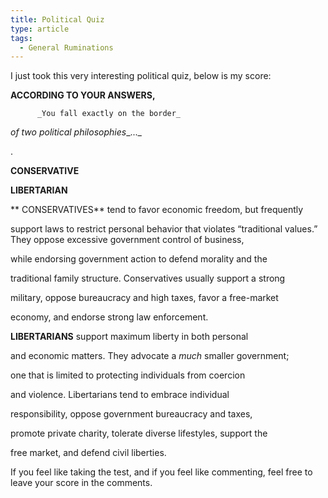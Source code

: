 ```yaml
---
title: Political Quiz
type: article
tags:
  - General Ruminations
---
```


I just took this very interesting political quiz, below is my score:

**ACCORDING       TO YOUR ANSWERS,**

          _You fall exactly on the border_

_of         two political philosophies__..._

.

**CONSERVATIVE**

**LIBERTARIAN**

**
CONSERVATIVES**        tend to favor economic freedom, but frequently

support         laws to restrict personal behavior that violates “traditional
values.” They oppose excessive government control of business,

while         endorsing government action to defend morality and the

traditional         family structure. Conservatives usually support a strong

military,        oppose bureaucracy and high taxes, favor a free-market

economy,        and endorse strong law enforcement.

**LIBERTARIANS**        support maximum liberty in both personal

and         economic matters. They advocate a _much_ smaller government;

one         that is limited to protecting individuals from coercion

and         violence. Libertarians tend to embrace individual

responsibility,        oppose government bureaucracy and taxes,

promote         private charity, tolerate diverse lifestyles, support the

free         market, and defend civil liberties.

If you feel like taking the test, and if you feel like commenting, feel free to leave your score in the comments.
